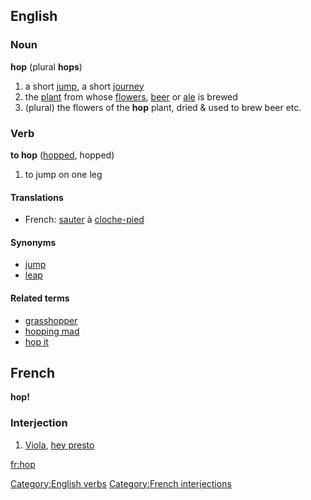 {{wikipedia}}
==English==
===Noun===
'''hop''' (plural '''hops''')
#a short [[jump]], a short [[journey]]
#the [[plant]] from whose [[flowers]], [[beer]] or [[ale]] is brewed
#(plural) the flowers of the '''hop''' plant, dried & used to brew beer etc.

===Verb===
'''to hop''' ([[hopped]], hopped)

# to jump on one leg

====Translations====
*French: [[sauter]] à [[cloche-pied]]
====Synonyms====
*[[jump]]
*[[leap]]

====Related terms====
*[[grasshopper]]
*[[hopping mad]]
*[[hop it]]

==French==
'''hop!'''
===Interjection===
# [[Viola]], [[hey presto]]
[[Category:English verbs]] [[Category:French interjections]]
[[fr:hop]]